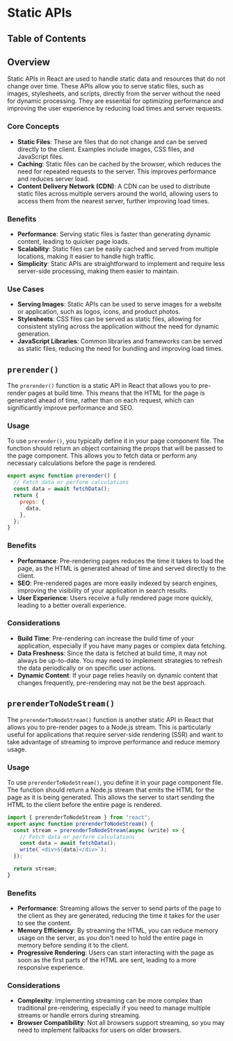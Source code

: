 
# Static APIs

## Table of Contents

## Overview

Static APIs in React are used to handle static data and resources that do not change over time. These APIs allow you to serve static files, such as images, stylesheets, and scripts, directly from the server without the need for dynamic processing. They are essential for optimizing performance and improving the user experience by reducing load times and server requests.

### Core Concepts

- **Static Files**: These are files that do not change and can be served directly to the client. Examples include images, CSS files, and JavaScript files.
- **Caching**: Static files can be cached by the browser, which reduces the need for repeated requests to the server. This improves performance and reduces server load.
- **Content Delivery Network (CDN)**: A CDN can be used to distribute static files across multiple servers around the world, allowing users to access them from the nearest server, further improving load times.

### Benefits

- **Performance**: Serving static files is faster than generating dynamic content, leading to quicker page loads.
- **Scalability**: Static files can be easily cached and served from multiple locations, making it easier to handle high traffic.
- **Simplicity**: Static APIs are straightforward to implement and require less server-side processing, making them easier to maintain.

### Use Cases

- **Serving Images**: Static APIs can be used to serve images for a website or application, such as logos, icons, and product photos.
- **Stylesheets**: CSS files can be served as static files, allowing for consistent styling across the application without the need for dynamic generation.
- **JavaScript Libraries**: Common libraries and frameworks can be served as static files, reducing the need for bundling and improving load times.
  <BackToTop />

## `prerender()`

The `prerender()` function is a static API in React that allows you to pre-render pages at build time. This means that the HTML for the page is generated ahead of time, rather than on each request, which can significantly improve performance and SEO.

### Usage

To use `prerender()`, you typically define it in your page component file. The function should return an object containing the props that will be passed to the page component. This allows you to fetch data or perform any necessary calculations before the page is rendered.

```javascript
export async function prerender() {
  // Fetch data or perform calculations
  const data = await fetchData();
  return {
    props: {
      data,
    },
  };
}
```

### Benefits

- **Performance**: Pre-rendering pages reduces the time it takes to load the page, as the HTML is generated ahead of time and served directly to the client.
- **SEO**: Pre-rendered pages are more easily indexed by search engines, improving the visibility of your application in search results.
- **User Experience**: Users receive a fully rendered page more quickly, leading to a better overall experience.

### Considerations

- **Build Time**: Pre-rendering can increase the build time of your application, especially if you have many pages or complex data fetching.
- **Data Freshness**: Since the data is fetched at build time, it may not always be up-to-date. You may need to implement strategies to refresh the data periodically or on specific user actions.
- **Dynamic Content**: If your page relies heavily on dynamic content that changes frequently, pre-rendering may not be the best approach.
  <BackToTop />

## `prerenderToNodeStream()`

The `prerenderToNodeStream()` function is another static API in React that allows you to pre-render pages to a Node.js stream. This is particularly useful for applications that require server-side rendering (SSR) and want to take advantage of streaming to improve performance and reduce memory usage.

### Usage

To use `prerenderToNodeStream()`, you define it in your page component file. The function should return a Node.js stream that emits the HTML for the page as it is being generated. This allows the server to start sending the HTML to the client before the entire page is rendered.

```javascript
import { prerenderToNodeStream } from "react";
export async function prerenderToNodeStream() {
  const stream = prerenderToNodeStream(async (write) => {
    // Fetch data or perform calculations
    const data = await fetchData();
    write(`<div>${data}</div>`);
  });

  return stream;
}
```

### Benefits

- **Performance**: Streaming allows the server to send parts of the page to the client as they are generated, reducing the time it takes for the user to see the content.
- **Memory Efficiency**: By streaming the HTML, you can reduce memory usage on the server, as you don't need to hold the entire page in memory before sending it to the client.
- **Progressive Rendering**: Users can start interacting with the page as soon as the first parts of the HTML are sent, leading to a more responsive experience.

### Considerations

- **Complexity**: Implementing streaming can be more complex than traditional pre-rendering, especially if you need to manage multiple streams or handle errors during streaming.
- **Browser Compatibility**: Not all browsers support streaming, so you may need to implement fallbacks for users on older browsers.
  <BackToTop />

